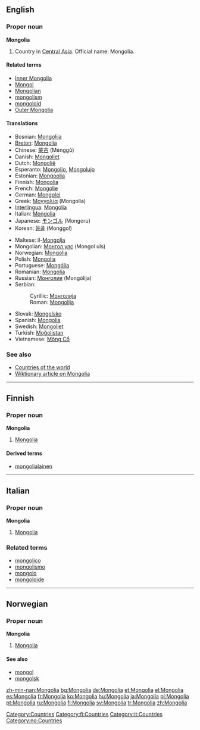 ==English==
{{wikipedia}}

===Proper noun===
'''Mongolia'''

# Country in [[Central Asia]]. Official name: Mongolia.

====Related terms====
*[[Inner Mongolia]]
*[[Mongol]]
*[[Mongolian]]
*[[mongolism]]
*[[mongoloid]]
*[[Outer Mongolia]]

====Translations====
{{top}}
*Bosnian: [[Mongolija#Bosnian|Mongolija]] {{f}}
*[[Breton]]: [[#Breton|Mongolia]]
*Chinese: [[蒙古]] (Ménggǔ)
*Danish: [[Mongoliet]]
*Dutch: [[Mongolië]]
*Esperanto: [[Mongolio]], [[Mongolujo]]
*Estonian: [[Mongoolia]]
*Finnish: [[#Finnish|Mongolia]]
*French: [[Mongolie]] {{f}}
*German: [[Mongolei]]
*Greek: [[Μογγολία]] (Mongolía) {{f}}
*[[Interlingua]]: [[#Interlingua|Mongolia]]
*Italian: [[#Italian|Mongolia]] {{f}}
*Japanese: [[モンゴル]] (Mongoru)
*Korean: [[몽골]] (Monggol)
{{mid}}
*Maltese: il-[[Mongolja]]
*Mongolian: [[Монгол улс]] (Mongol uls)
*Norwegian: [[#Norwegian|Mongolia]]
*Polish: [[#Polish|Mongolia]] {{f}}
*Portuguese: [[Mongólia]] {{f}}
*Romanian: [[#Romanian|Mongolia]] {{f}}
*Russian: [[Монголия]] (Mongólija) {{f}}
*Serbian:
*:Cyrillic: [[Монголија#Serbian|Монголија]] {{f}}
*:Roman: [[Mongolija#Serbian|Mongolija]] {{f}}
*Slovak: [[Mongolsko#Slovak|Mongolsko]] {{n}}
*Spanish: [[#Spanish|Mongolia]] {{f}}
*Swedish: [[Mongoliet]]
*Turkish: [[Moğolistan]]
*Vietnamese: [[Mông Cổ]]
{{bottom}}

===See also===
*[[Countries of the world]]
*[[w:Mongolia|Wiktionary article on Mongolia]]

[[Category:Countries]]

----

==Finnish==

===Proper noun===
'''Mongolia'''

# [[#English|Mongolia]]

====Derived terms====
*[[mongolialainen]]

[[Category:fi:Countries]]

----

==Italian==

===Proper noun===
'''Mongolia'''

# [[#English|Mongolia]]

===Related terms===
*[[mongolico]]
*[[mongolismo]]
*[[mongolo]]
*[[mongoloide]]

[[Category:it:Countries]]

----

==Norwegian==

===Proper noun===
'''Mongolia'''

# [[#English|Mongolia]]

====See also====
*[[mongol]]
*[[mongolsk]]

[[Category:no:Countries]]

[[zh-min-nan:Mongolia]]
[[bg:Mongolia]]
[[de:Mongolia]]
[[et:Mongolia]]
[[el:Mongolia]]
[[es:Mongolia]]
[[fr:Mongolia]]
[[ko:Mongolia]]
[[hu:Mongolia]]
[[ja:Mongolia]]
[[pl:Mongolia]]
[[pt:Mongolia]]
[[ru:Mongolia]]
[[fi:Mongolia]]
[[sv:Mongolia]]
[[tr:Mongolia]]
[[zh:Mongolia]]